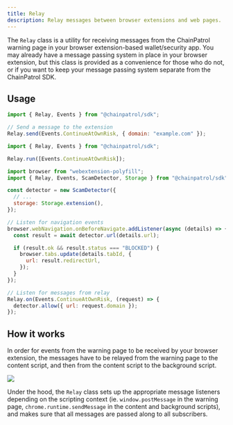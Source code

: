 ```yaml
---
title: Relay
description: Relay messages between browser extensions and web pages.
---
```


The `Relay` class is a utility for receiving messages from the ChainPatrol
warning page in your browser extension-based wallet/security app. You may
already have a message passing system in place in your browser extension, but
this class is provided as a convenience for those who do not, or if you want to
keep your message passing system separate from the ChainPatrol SDK.

## Usage

<CodeGroup>

```js Warning Page
import { Relay, Events } from "@chainpatrol/sdk";

// Send a message to the extension
Relay.send(Events.ContinueAtOwnRisk, { domain: "example.com" });
```

```js Content Script
import { Relay, Events } from "@chainpatrol/sdk";

Relay.run([Events.ContinueAtOwnRisk]);
```

```js Background Script
import browser from "webextension-polyfill";
import { Relay, Events, ScamDetector, Storage } from "@chainpatrol/sdk";

const detector = new ScamDetector({
  // ...
  storage: Storage.extension(),
});

// Listen for navigation events
browser.webNavigation.onBeforeNavigate.addListener(async (details) => {
  const result = await detector.url(details.url);

  if (result.ok && result.status === "BLOCKED") {
    browser.tabs.update(details.tabId, {
      url: result.redirectUrl,
    });
  }
});

// Listen for messages from relay
Relay.on(Events.ContinueAtOwnRisk, (request) => {
  detector.allow({ url: request.domain });
});
```

</CodeGroup>

## How it works

In order for events from the warning page to be received by your browser extension,
the messages have to be relayed from the warning page to the content script, and then
from the content script to the background script.

<Frame>
  <img src="/images/relay.png" />
</Frame>

Under the hood, the `Relay` class sets up the appropriate message listeners depending on
the scripting context (ie. `window.postMessage` in the warning page, `chrome.runtime.sendMessage` in the content
and background scripts), and makes sure that all messages are passed along to all
subscribers.
